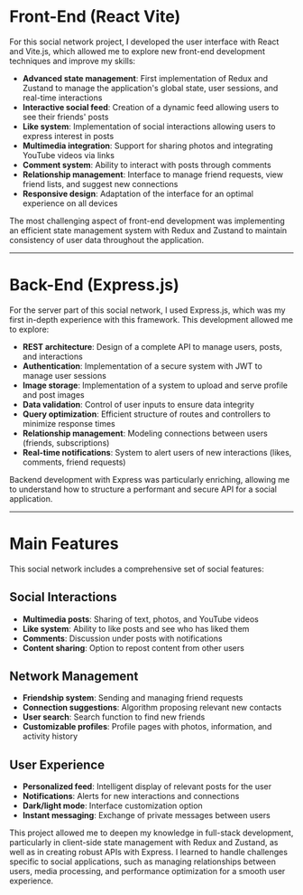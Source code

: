 # Front-End (React Vite)

For this social network project, I developed the user interface with React and Vite.js, which allowed me to explore new front-end development techniques and improve my skills:

- **Advanced state management**: First implementation of Redux and Zustand to manage the application's global state, user sessions, and real-time interactions
- **Interactive social feed**: Creation of a dynamic feed allowing users to see their friends' posts
- **Like system**: Implementation of social interactions allowing users to express interest in posts
- **Multimedia integration**: Support for sharing photos and integrating YouTube videos via links
- **Comment system**: Ability to interact with posts through comments
- **Relationship management**: Interface to manage friend requests, view friend lists, and suggest new connections
- **Responsive design**: Adaptation of the interface for an optimal experience on all devices

The most challenging aspect of front-end development was implementing an efficient state management system with Redux and Zustand to maintain consistency of user data throughout the application.

---

# Back-End (Express.js)

For the server part of this social network, I used Express.js, which was my first in-depth experience with this framework. This development allowed me to explore:

- **REST architecture**: Design of a complete API to manage users, posts, and interactions
- **Authentication**: Implementation of a secure system with JWT to manage user sessions
- **Image storage**: Implementation of a system to upload and serve profile and post images
- **Data validation**: Control of user inputs to ensure data integrity
- **Query optimization**: Efficient structure of routes and controllers to minimize response times
- **Relationship management**: Modeling connections between users (friends, subscriptions)
- **Real-time notifications**: System to alert users of new interactions (likes, comments, friend requests)

Backend development with Express was particularly enriching, allowing me to understand how to structure a performant and secure API for a social application.

---

# Main Features

This social network includes a comprehensive set of social features:

## Social Interactions

- **Multimedia posts**: Sharing of text, photos, and YouTube videos
- **Like system**: Ability to like posts and see who has liked them
- **Comments**: Discussion under posts with notifications
- **Content sharing**: Option to repost content from other users

## Network Management

- **Friendship system**: Sending and managing friend requests
- **Connection suggestions**: Algorithm proposing relevant new contacts
- **User search**: Search function to find new friends
- **Customizable profiles**: Profile pages with photos, information, and activity history

## User Experience

- **Personalized feed**: Intelligent display of relevant posts for the user
- **Notifications**: Alerts for new interactions and connections
- **Dark/light mode**: Interface customization option
- **Instant messaging**: Exchange of private messages between users

This project allowed me to deepen my knowledge in full-stack development, particularly in client-side state management with Redux and Zustand, as well as in creating robust APIs with Express. I learned to handle challenges specific to social applications, such as managing relationships between users, media processing, and performance optimization for a smooth user experience.
